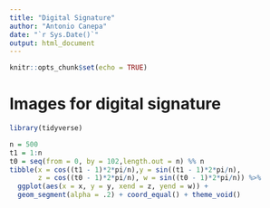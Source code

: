 ```yaml
---
title: "Digital Signature"
author: "Antonio Canepa"
date: "`r Sys.Date()`"
output: html_document
---
```


```r
knitr::opts_chunk$set(echo = TRUE)
```

# Images for digital signature

```r
library(tidyverse)
```


```r
n = 500
t1 = 1:n
t0 = seq(from = 0, by = 102,length.out = n) %% n
tibble(x = cos((t1 - 1)*2*pi/n),y = sin((t1 - 1)*2*pi/n), 
       z = cos((t0 - 1)*2*pi/n), w = sin((t0 - 1)*2*pi/n)) %>% 
  ggplot(aes(x = x, y = y, xend = z, yend = w)) +
  geom_segment(alpha = .2) + coord_equal() + theme_void()
```


